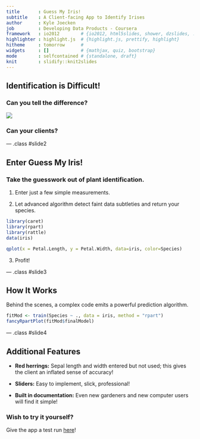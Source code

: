 ```yaml
---
title       : Guess My Iris!
subtitle    : A Client-facing App to Identify Irises
author      : Kyle Joecken
job         : Developing Data Products - Coursera
framework   : io2012        # {io2012, html5slides, shower, dzslides, ...}
highlighter : highlight.js  # {highlight.js, prettify, highlight}
hitheme     : tomorrow      # 
widgets     : []            # {mathjax, quiz, bootstrap}
mode        : selfcontained # {standalone, draft}
knit        : slidify::knit2slides
---
```


## Identification is Difficult!

### Can you tell the difference?

<img src="assets/img/three-irises.jpg">

### Can your clients?

--- .class #slide2

## Enter Guess My Iris!

### Take the guesswork out of plant identification.

1. Enter just a few simple measurements.

2. Let advanced algorithm detect faint data subtleties and return your species.

```r
library(caret)
library(rpart)
library(rattle)
data(iris)
```

```r
qplot(x = Petal.Length, y = Petal.Width, data=iris, color=Species)
```

<ol start = "3">
      <li>Profit!</li>
</ol>

--- .class #slide3

## How It Works

Behind the scenes, a complex code emits a powerful prediction algorithm.

```r
fitMod <- train(Species ~ ., data = iris, method = "rpart")
fancyRpartPlot(fitMod$finalModel)
```

--- .class #slide4

## Additional Features

- <b>Red herrings:</b> Sepal length and width entered but not used; this gives the
client an inflated sense of accuracy!

- <b>Sliders:</b> Easy to implement, slick, professional!

- <b>Built in documentation:</b> Even new gardeners and new computer users will find
it simple!

### Wish to try it yourself?

Give the app a test run [here](http://kielejocain.shinyapps.io/Project)!
